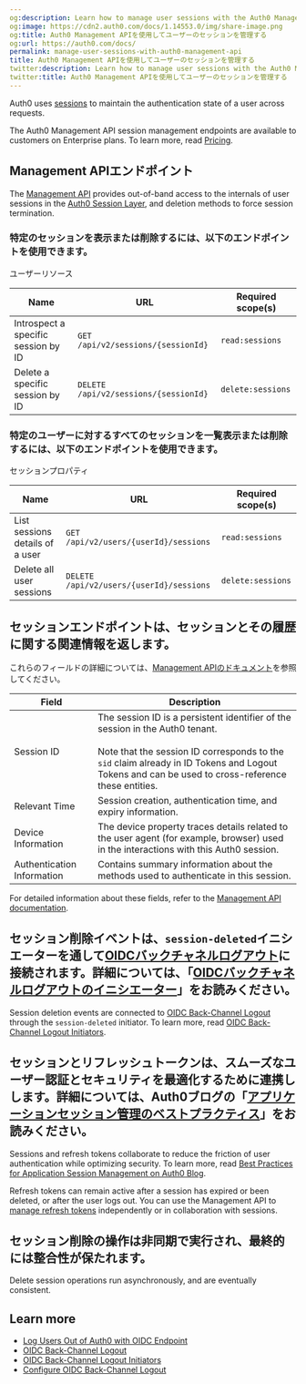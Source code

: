 ```yaml
---
og:description: Learn how to manage user sessions with the Auth0 Management API.
og:image: https://cdn2.auth0.com/docs/1.14553.0/img/share-image.png
og:title: Auth0 Management APIを使用してユーザーのセッションを管理する
og:url: https://auth0.com/docs/
permalink: manage-user-sessions-with-auth0-management-api
title: Auth0 Management APIを使用してユーザーのセッションを管理する
twitter:description: Learn how to manage user sessions with the Auth0 Management API.
twitter:title: Auth0 Management APIを使用してユーザーのセッションを管理する
---
```


Auth0 uses [sessions](/docs/manage-users/sessions) to maintain the authentication state of a user across requests.

<Callout icon="file-lines" color="#0EA5E9" iconType="regular">

The Auth0 Management API session management endpoints are available to customers on Enterprise plans. To learn more, read [Pricing](https://auth0.com/pricing).

</Callout>

## Management APIエンドポイント

The [Management API](https://auth0.com/docs/api/management/v2) provides out-of-band access to the internals of user sessions in the [Auth0 Session Layer](/docs/manage-users/sessions/session-layers), and deletion methods to force session termination.

### 特定のセッションを表示または削除するには、以下のエンドポイントを使用できます。

ユーザーリソース

<table class="table"><thead>
<tr>
<th><strong>Name</strong></th>
<th><strong>URL</strong></th>
<th><strong>Required scope(s)</strong></th>
</tr>
</thead>
<tbody>
<tr>
<td>Introspect a specific session by ID</td>
<td><code>GET /api/v2/sessions/{sessionId}</code></td>
<td><code>read:sessions</code></td>
</tr>
<tr>
<td>Delete a specific session by ID</td>
<td><code>DELETE /api/v2/sessions/{sessionId}</code></td>
<td><code>delete:sessions</code></td>
</tr>
</tbody>
</table>

### 特定のユーザーに対するすべてのセッションを一覧表示または削除するには、以下のエンドポイントを使用できます。

セッションプロパティ

<table class="table"><thead>
<tr>
<th><strong>Name</strong></th>
<th><strong>URL</strong></th>
<th><strong>Required scope(s)</strong></th>
</tr>
</thead>
<tbody>
<tr>
<td>List sessions details of a user</td>
<td><code>GET /api/v2/users/{userId}/sessions</code></td>
<td><code>read:sessions</code></td>
</tr>
<tr>
<td>Delete all user sessions</td>
<td><code>DELETE /api/v2/users/{userId}/sessions</code></td>
<td><code>delete:sessions</code></td>
</tr>
</tbody>
</table>

## セッションエンドポイントは、セッションとその履歴に関する関連情報を返します。

これらのフィールドの詳細については、[Management APIのドキュメント](/docs/api/management/v2)を参照してください。

<table class="table"><thead>
<tr>
<th><strong>Field</strong></th>
<th><strong>Description</strong></th>
</tr>
</thead>
<tbody>
<tr>
<td>Session ID</td>
<td>The session ID is a persistent identifier of the session in the Auth0 tenant.<br/><br/>Note that the session ID corresponds to the <code>sid</code> claim already in ID Tokens and Logout Tokens and can be used to cross-reference these entities.</td>
</tr>
<tr>
<td>Relevant Time</td>
<td>Session creation, authentication time, and expiry information.</td>
</tr>
<tr>
<td>Device Information</td>
<td>The device property traces details related to the user agent (for example, browser) used in the interactions with this Auth0 session.</td>
</tr>
<tr>
<td>Authentication Information</td>
<td>Contains summary information about the methods used to authenticate in this session.</td>
</tr>
</tbody>
</table>

For detailed information about these fields, refer to the [Management API documentation](https://auth0.com/docs/api/management/v2).

## セッション削除イベントは、`session-deleted`イニシエーターを通して[OIDCバックチャネルログアウト](/back-channel-logout)に接続されます。詳細については、「[OIDCバックチャネルログアウトのイニシエーター](/oidc-back-channel-logout-initiators)」をお読みください。

Session deletion events are connected to [OIDC Back-Channel Logout](/docs/authenticate/login/logout/back-channel-logout) through the `session-deleted` initiator. To learn more, read [OIDC Back-Channel Logout Initiators](/docs/authenticate/login/logout/back-channel-logout/oidc-back-channel-logout-initiators).

## セッションとリフレッシュトークンは、スムーズなユーザー認証とセキュリティを最適化するために連携しします。詳細については、Auth0ブログの「[アプリケーションセッション管理のベストプラクティス]()」をお読みください。

Sessions and <Tooltip tip="Refresh Token: Token used to obtain a renewed Access Token without forcing users to log in again." cta="View Glossary" href="/docs/glossary?term=refresh+tokens">refresh tokens</Tooltip> collaborate to reduce the friction of user authentication while optimizing security. To learn more, read [Best Practices for Application Session Management on Auth0 Blog](https://auth0.com/blog/application-session-management-best-practices).

Refresh tokens can remain active after a session has expired or been deleted, or after the user logs out. You can use the <Tooltip tip="Management API: A product to allow customers to perform administrative tasks." cta="View Glossary" href="/docs/glossary?term=Management+API">Management API</Tooltip> to [manage refresh tokens](/docs/secure/tokens/manage-refresh-tokens-with-auth0-management-api) independently or in collaboration with sessions.

## セッション削除の操作は非同期で実行され、最終的には整合性が保たれます。

Delete session operations run asynchronously, and are eventually consistent.

## Learn more

* [Log Users Out of Auth0 with OIDC Endpoint](/docs/authenticate/login/logout/log-users-out-of-auth0)
* [OIDC Back-Channel Logout](/docs/authenticate/login/logout/back-channel-logout)
* [OIDC Back-Channel Logout Initiators](/docs/authenticate/login/logout/back-channel-logout/oidc-back-channel-logout-initiators)
* [Configure OIDC Back-Channel Logout](/docs/authenticate/login/logout/back-channel-logout/configure-back-channel-logout)